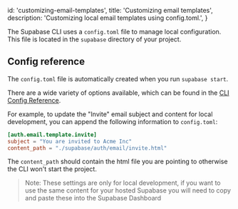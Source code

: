 
  id: 'customizing-email-templates',
  title: 'Customizing email templates',
  description: 'Customizing local email templates using config.toml.',
}

The Supabase CLI uses a `config.toml` file to manage local configuration. This file is located in the `supabase` directory of your project.

## Config reference

The `config.toml` file is automatically created when you run `supabase start`.

There are a wide variety of options available, which can be found in the [CLI Config Reference](/docs/reference/cli/config).

For example, to update the "Invite" email subject and content for local development, you can append the following information to `config.toml`:

```toml
[auth.email.template.invite]
subject = "You are invited to Acme Inc"
content_path = "./supabase/auth/email/invite.html"
```

The `content_path` should contain the html file you are pointing to otherwise the CLI won't start the project.

> Note: These settings are only for local development, if you want to use the same content for your hosted Supabase you will need to copy and paste these into the Supabase Dashboard


